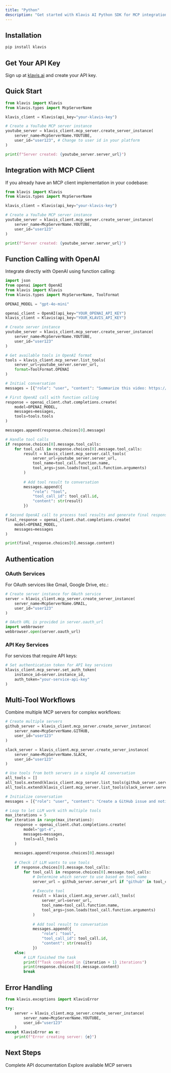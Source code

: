 ```yaml
---
title: "Python"
description: "Get started with Klavis AI Python SDK for MCP integrations"
---
```

## Installation

```bash
pip install klavis
```

## Get Your API Key

Sign up at [klavis.ai](https://klavis.ai) and create your API key.

## Quick Start

```python
from klavis import Klavis
from klavis.types import McpServerName

klavis_client = Klavis(api_key="your-klavis-key")

# Create a YouTube MCP server instance
youtube_server = klavis_client.mcp_server.create_server_instance(
    server_name=McpServerName.YOUTUBE,
    user_id="user123", # Change to user id in your platform
)

print(f"Server created: {youtube_server.server_url}")
```

## Integration with MCP Client

If you already have an MCP client implementation in your codebase:

```python
from klavis import Klavis
from klavis.types import McpServerName

klavis_client = Klavis(api_key="your-klavis-key")

# Create a YouTube MCP server instance
youtube_server = klavis_client.mcp_server.create_server_instance(
    server_name=McpServerName.YOUTUBE,
    user_id="user123"
)

print(f"Server created: {youtube_server.server_url}")
```

## Function Calling with OpenAI

Integrate directly with OpenAI using function calling:

```python
import json
from openai import OpenAI
from klavis import Klavis
from klavis.types import McpServerName, ToolFormat

OPENAI_MODEL = "gpt-4o-mini"

openai_client = OpenAI(api_key="YOUR_OPENAI_API_KEY")
klavis_client = Klavis(api_key="YOUR_KLAVIS_API_KEY")

# Create server instance
youtube_server = klavis_client.mcp_server.create_server_instance(
    server_name=McpServerName.YOUTUBE,
    user_id="user123"
)

# Get available tools in OpenAI format
tools = klavis_client.mcp_server.list_tools(
    server_url=youtube_server.server_url,
    format=ToolFormat.OPENAI
)

# Initial conversation
messages = [{"role": "user", "content": "Summarize this video: https://youtube.com/watch?v=..."}]

# First OpenAI call with function calling
response = openai_client.chat.completions.create(
    model=OPENAI_MODEL,
    messages=messages,
    tools=tools.tools
)

messages.append(response.choices[0].message)

# Handle tool calls
if response.choices[0].message.tool_calls:
    for tool_call in response.choices[0].message.tool_calls:
        result = klavis_client.mcp_server.call_tools(
            server_url=youtube_server.server_url,
            tool_name=tool_call.function.name,
            tool_args=json.loads(tool_call.function.arguments)
        )
        
        # Add tool result to conversation
        messages.append({
            "role": "tool",
            "tool_call_id": tool_call.id,
            "content": str(result)
        })

# Second OpenAI call to process tool results and generate final response
final_response = openai_client.chat.completions.create(
    model=OPENAI_MODEL,
    messages=messages
)

print(final_response.choices[0].message.content)
```

## Authentication

### OAuth Services

For OAuth services like Gmail, Google Drive, etc.:

```python
# Create server instance for OAuth service
server = klavis_client.mcp_server.create_server_instance(
    server_name=McpServerName.GMAIL,
    user_id="user123"
)

# OAuth URL is provided in server.oauth_url
import webbrowser
webbrowser.open(server.oauth_url)
```

### API Key Services

For services that require API keys:

```python
# Set authentication token for API key services
klavis_client.mcp_server.set_auth_token(
    instance_id=server.instance_id,
    auth_token="your-service-api-key"
)
```

## Multi-Tool Workflows

Combine multiple MCP servers for complex workflows:

```python
# Create multiple servers
github_server = klavis_client.mcp_server.create_server_instance(
    server_name=McpServerName.GITHUB,
    user_id="user123"
)

slack_server = klavis_client.mcp_server.create_server_instance(
    server_name=McpServerName.SLACK,
    user_id="user123"
)

# Use tools from both servers in a single AI conversation
all_tools = []
all_tools.extend(klavis_client.mcp_server.list_tools(github_server.server_url).tools)
all_tools.extend(klavis_client.mcp_server.list_tools(slack_server.server_url).tools)

# Initialize conversation
messages = [{"role": "user", "content": "Create a GitHub issue and notify the team on Slack"}]

# Loop to let LLM work with multiple tools
max_iterations = 5
for iteration in range(max_iterations):
    response = openai_client.chat.completions.create(
        model="gpt-4",
        messages=messages,
        tools=all_tools
    )
    
    messages.append(response.choices[0].message)
    
    # Check if LLM wants to use tools
    if response.choices[0].message.tool_calls:
        for tool_call in response.choices[0].message.tool_calls:
            # Determine which server to use based on tool name
            server_url = github_server.server_url if "github" in tool_call.function.name else slack_server.server_url
            
            # Execute tool
            result = klavis_client.mcp_server.call_tools(
                server_url=server_url,
                tool_name=tool_call.function.name,
                tool_args=json.loads(tool_call.function.arguments)
            )
            
            # Add tool result to conversation
            messages.append({
                "role": "tool",
                "tool_call_id": tool_call.id,
                "content": str(result)
            })
    else:
        # LLM finished the task
        print(f"Task completed in {iteration + 1} iterations")
        print(response.choices[0].message.content)
        break
```

## Error Handling

```python
from klavis.exceptions import KlavisError

try:
    server = klavis_client.mcp_server.create_server_instance(
        server_name=McpServerName.YOUTUBE,
        user_id="user123"
    )
except KlavisError as e:
    print(f"Error creating server: {e}")
```

## Next Steps

<CardGroup cols={2}>
  <Card title="API Reference" icon="api" href="/api-reference/introduction">
    Complete API documentation
  </Card>
  <Card title="MCP Servers" icon="server" href="/documentation/mcp-server/github">
    Explore available MCP servers
  </Card>
</CardGroup> 